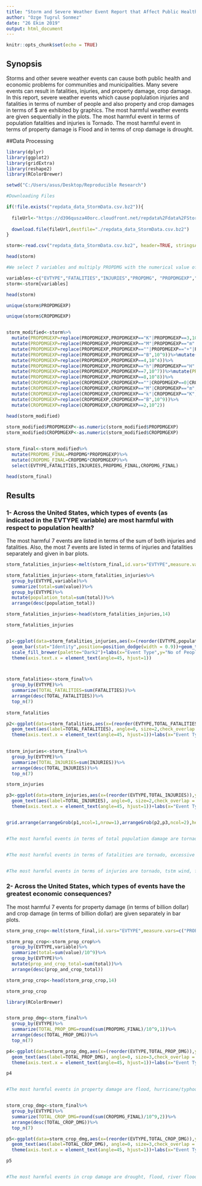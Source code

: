 ---
title: "Storm and Severe Weather Event Report that Affect Public Health and Economy in the U.S. 1950 - 2011"
author: "Ozge Tugrul Sonmez"
date: "26 Ekim 2019"
output: html_document
---

```{r setup, include=FALSE}
knitr::opts_chunk$set(echo = TRUE)
```

## Synopsis
Storms and other severe weather events can cause both public health and economic problems for communities and municipalities. Many severe events can result in fatalities, injuries, and property damage, crop damage. In this report, severe weather events which cause poplulation injuries and fatalities in terms of number of people and also property and crop damages in terms of $ are exhibited by graphics. The most harmful weather events are given sequentially in the plots.
The most harmful event in terms of population fatalities and injuries is Tornado. The most harmful event in terms of property damage is Flood and in terms of crop damage is drought.

##Data Processing

```{r,include=FALSE}
library(dplyr)
library(ggplot2)
library(gridExtra)
library(reshape2)
library(RColorBrewer)

```

```{r}

setwd("C:/Users/asus/Desktop/Reproducible Research")

#Downloading Files

if(!file.exists("repdata_data_StormData.csv.bz2")){
  
  fileUrl<-"https://d396qusza40orc.cloudfront.net/repdata%2Fdata%2FStormData.csv.bz2"
  
  download.file(fileUrl,destfile="./repdata_data_StormData.csv.bz2")
}

storm<-read.csv("repdata_data_StormData.csv.bz2", header=TRUE, stringsAsFactors=FALSE) 

head(storm)

#We select 7 variables and multiply PROPDMG with the numerical value of PROPDMGEXP and multiply CROPDMG with the numerical value of CROPDMGEXP.

variables<-c("EVTYPE","FATALITIES","INJURIES","PROPDMG", "PROPDMGEXP","CROPDMG","CROPDMGEXP")
storm<-storm[variables]

head(storm)

unique(storm$PROPDMGEXP)

unique(storm$CROPDMGEXP)


storm_modified<-storm%>%
  mutate(PROPDMGEXP=replace(PROPDMGEXP,PROPDMGEXP=="K"|PROPDMGEXP==3,10^3))%>%
  mutate(PROPDMGEXP=replace(PROPDMGEXP,PROPDMGEXP=="M"|PROPDMGEXP=="m"|PROPDMGEXP==6,10^6))%>%
  mutate(PROPDMGEXP=replace(PROPDMGEXP,PROPDMGEXP==""|PROPDMGEXP=="+"|PROPDMGEXP==0|PROPDMGEXP=="?"|PROPDMGEXP=="-",10^0))%>%
  mutate(PROPDMGEXP=replace(PROPDMGEXP,PROPDMGEXP=="B",10^9))%>%mutate(PROPDMGEXP=replace(PROPDMGEXP,PROPDMGEXP==5,10^5))%>%
  mutate(PROPDMGEXP=replace(PROPDMGEXP,PROPDMGEXP==4,10^4))%>%
  mutate(PROPDMGEXP=replace(PROPDMGEXP,PROPDMGEXP=="h"|PROPDMGEXP=="H"|PROPDMGEXP==2,10^2))%>%
  mutate(PROPDMGEXP=replace(PROPDMGEXP,PROPDMGEXP==7,10^7))%>%mutate(PROPDMGEXP=replace(PROPDMGEXP,PROPDMGEXP==1,10^1))%>%
  mutate(PROPDMGEXP=replace(PROPDMGEXP,PROPDMGEXP==8,10^8))%>%
  mutate(CROPDMGEXP=replace(CROPDMGEXP,CROPDMGEXP==""|CROPDMGEXP==0|CROPDMGEXP=="?",10^0))%>%
  mutate(CROPDMGEXP=replace(CROPDMGEXP,CROPDMGEXP=="M"|CROPDMGEXP=="m",10^6))%>%
  mutate(CROPDMGEXP=replace(CROPDMGEXP,CROPDMGEXP=="k"|CROPDMGEXP=="K",10^3))%>%
  mutate(CROPDMGEXP=replace(CROPDMGEXP,CROPDMGEXP=="B",10^9))%>%
  mutate(CROPDMGEXP=replace(CROPDMGEXP,CROPDMGEXP==2,10^2))
  
head(storm_modified)

storm_modified$PROPDMGEXP<-as.numeric(storm_modified$PROPDMGEXP)
storm_modified$CROPDMGEXP<-as.numeric(storm_modified$CROPDMGEXP)


storm_final<-storm_modified%>%
  mutate(PROPDMG_FINAL=PROPDMG*PROPDMGEXP)%>%
  mutate(CROPDMG_FINAL=CROPDMG*CROPDMGEXP)%>%
  select(EVTYPE,FATALITIES,INJURIES,PROPDMG_FINAL,CROPDMG_FINAL)
  
head(storm_final)

```

## Results

### 1- Across the United States, which types of events (as indicated in the \color{red}{\verb|EVTYPE|}EVTYPE variable) are most harmful with respect to population health?

The most harmful 7 events are listed in terms of the sum of both injuries and fatalities. Also, the most 7 events are listed in terms of injuries and fatalities separately and given in bar plots.

```{r}


storm_fatalities_injuries<-melt(storm_final,id.vars="EVTYPE",measure.vars=c("FATALITIES","INJURIES"))

storm_fatalities_injuries<-storm_fatalities_injuries%>%
  group_by(EVTYPE,variable)%>%
  summarize(total=sum(value))%>%
  group_by(EVTYPE)%>%
  mutate(population_total=sum(total))%>%
  arrange(desc(population_total))

storm_fatalities_injuries<-head(storm_fatalities_injuries,14)

storm_fatalities_injuries


p1<-ggplot(data=storm_fatalities_injuries,aes(x=(reorder(EVTYPE,population_total)),y=total,fill=variable))+
  geom_bar(stat="Identity",position=position_dodge(width = 0.9))+geom_text(aes(label=total), angle=0, size=2,check_overlap = TRUE)+
  scale_fill_brewer(palette="Dark2")+labs(x="Event Type",y="No of People Affected",title="Most Harmful Events with Respect to Population Health")+
  theme(axis.text.x = element_text(angle=45, hjust=1))



storm_fatalities<-storm_final%>%
  group_by(EVTYPE)%>%
  summarize(TOTAL_FATALITIES=sum(FATALITIES))%>%
  arrange(desc(TOTAL_FATALITIES))%>%
  top_n(7)
  
storm_fatalities

p2<-ggplot(data=storm_fatalities,aes(x=(reorder(EVTYPE,TOTAL_FATALITIES)),y=TOTAL_FATALITIES,fill=EVTYPE))+geom_bar(stat="identity")+
  geom_text(aes(label=TOTAL_FATALITIES), angle=0, size=2,check_overlap = TRUE)+scale_fill_brewer(palette="Spectral")+
  theme(axis.text.x = element_text(angle=45, hjust=1))+labs(x="Event Type",y="No of Fatalities")
  

storm_injuries<-storm_final%>%
  group_by(EVTYPE)%>%
  summarize(TOTAL_INJURIES=sum(INJURIES))%>%
  arrange(desc(TOTAL_INJURIES))%>%
  top_n(7)

storm_injuries

p3<-ggplot(data=storm_injuries,aes(x=(reorder(EVTYPE,TOTAL_INJURIES)),y=TOTAL_INJURIES,fill=EVTYPE))+geom_bar(stat="identity")+
  geom_text(aes(label=TOTAL_INJURIES), angle=0, size=2,check_overlap = TRUE)+scale_fill_brewer(palette="Spectral")+
  theme(axis.text.x = element_text(angle=45, hjust=1))+labs(x="Event Type",y="No of Injuries")


grid.arrange(arrangeGrob(p1,ncol=1,nrow=1),arrangeGrob(p2,p3,ncol=2),heights=c(2,1.5))


#The most harmful events in terms of total population damage are tornado, excessive heat, tstm wind, flood, lightning, heat and flash flood sequentially.


#The most harmful events in terms of fatalities are tornado, excessive heat, flash flood, heat, lightning, tstm wind and flood sequentially.


#The most harmful events in terms of injuries are tornado, tstm wind, flood, excessive heat, lightning,heat and ice storm.

```



### 2- Across the United States, which types of events have the greatest economic consequences?

The most harmful 7 events for property damage (in terms of billion dollar) and crop damage (in terms of billion dollar) are given separately in bar plots.

```{r}

storm_prop_crop<-melt(storm_final,id.vars="EVTYPE",measure.vars=c("PROPDMG_FINAL","CROPDMG_FINAL"))

storm_prop_crop<-storm_prop_crop%>%
  group_by(EVTYPE,variable)%>%
  summarize(total=sum(value)/10^9)%>%
  group_by(EVTYPE)%>%
  mutate(prop_and_crop_total=sum(total))%>%
  arrange(desc(prop_and_crop_total))

storm_prop_crop<-head(storm_prop_crop,14)

storm_prop_crop

library(RColorBrewer)


storm_prop_dmg<-storm_final%>%
  group_by(EVTYPE)%>%
  summarize(TOTAL_PROP_DMG=round(sum(PROPDMG_FINAL)/10^9,1))%>%
  arrange(desc(TOTAL_PROP_DMG))%>%
  top_n(7)

p4<-ggplot(data=storm_prop_dmg,aes(x=(reorder(EVTYPE,TOTAL_PROP_DMG)),y=TOTAL_PROP_DMG,fill=EVTYPE))+geom_bar(stat="identity")+
  geom_text(aes(label=TOTAL_PROP_DMG), angle=0, size=3,check_overlap = TRUE)+scale_fill_brewer(palette="Purples")+
  theme(axis.text.x = element_text(angle=45, hjust=1))+labs(x="Event Type",y="Total Property Damage (billion $)",title="Most Harmful Events with Respect to Property Damage")

p4


#The most harmful events in property damage are flood, hurricane/typhoon, tornado, storm surge, flash flood, hail and hurricane sequentially.


storm_crop_dmg<-storm_final%>%
  group_by(EVTYPE)%>%
  summarize(TOTAL_CROP_DMG=round(sum(CROPDMG_FINAL)/10^9,2))%>%
  arrange(desc(TOTAL_CROP_DMG))%>%
  top_n(7)

p5<-ggplot(data=storm_crop_dmg,aes(x=(reorder(EVTYPE,TOTAL_CROP_DMG)),y=TOTAL_CROP_DMG,fill=EVTYPE))+geom_bar(stat="identity")+
  geom_text(aes(label=TOTAL_CROP_DMG), angle=0, size=3,check_overlap = TRUE)+scale_fill_brewer(palette="Greens")+
  theme(axis.text.x = element_text(angle=45, hjust=1))+labs(x="Event Type",y="Total Crop Damage (billion $)",title="Most Harmful Events with Respect to Crop Damage")

p5


#The most harmful events in crop damage are drought, flood, river flood, ice storm, hail, hurricane and hurricane/typhoon sequentially.

```

